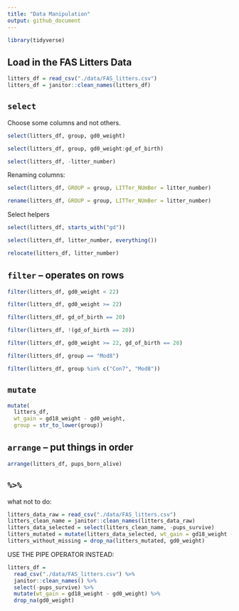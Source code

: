 ```yaml
---
title: "Data Manipulation"
output: github_document
---
```


```r
library(tidyverse)
```

## Load in the FAS Litters Data

```r
litters_df = read_csv("./data/FAS_litters.csv")
litters_df = janitor::clean_names(litters_df)
```

## `select`

Choose some columns and not others. 

```r
select(litters_df, group, gd0_weight)
```


```r
select(litters_df, group, gd0_weight:gd_of_birth)
```

```r
select(litters_df, -litter_number)
```

Renaming columns: 

```r
select(litters_df, GROUP = group, LITTer_NUmBer = litter_number)
```

```r
rename(litters_df, GROUP = group, LITTer_NUmBer = litter_number)
```


Select helpers 

```r
select(litters_df, starts_with("gd"))
```

```r
select(litters_df, litter_number, everything())
```

```r
relocate(litters_df, litter_number)
```

## `filter` -- operates on rows

```r
filter(litters_df, gd0_weight < 22)
```


```r
filter(litters_df, gd0_weight >= 22)
```

```r
filter(litters_df, gd_of_birth == 20)
```

```r
filter(litters_df, !(gd_of_birth == 20))
```

```r
filter(litters_df, gd0_weight >= 22, gd_of_birth == 20)
```

```r
filter(litters_df, group == "Mod8")
```

```r
filter(litters_df, group %in% c("Con7", "Mod8"))
```

## `mutate`

```r
mutate(
  litters_df, 
  wt_gain = gd18_weight - gd0_weight, 
  group = str_to_lower(group))
```

## `arrange` -- put things in order 


```r
arrange(litters_df, pups_born_alive)
```


## `%>%`

what not to do: 
```r
litters_data_raw = read_csv("./data/FAS_litters.csv")
litters_clean_name = janitor::clean_names(litters_data_raw)
litters_data_selected = select(litters_clean_name, -pups_survive)
litters_mutated = mutate(litters_data_selected, wt_gain = gd18_weight - gd0_weight)
litters_without_missing = drop_na(litters_mutated, gd0_weight)
```

USE THE PIPE OPERATOR INSTEAD:

```r
litters_df = 
  read_csv("./data/FAS_litters.csv") %>% 
  janitor::clean_names() %>% 
  select(-pups_survive) %>% 
  mutate(wt_gain = gd18_weight - gd0_weight) %>% 
  drop_na(gd0_weight)
```






